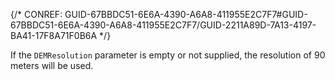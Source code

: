 

{/* CONREF: GUID-67BBDC51-6E6A-4390-A6A8-411955E2C7F7#GUID-67BBDC51-6E6A-4390-A6A8-411955E2C7F7/GUID-2211A89D-7A13-4197-BA41-17F8A71F0B6A  */}

If the `DEMResolution`  parameter is empty or not supplied, the resolution of 90 meters will be used.
